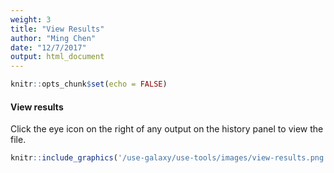 ```yaml
---
weight: 3
title: "View Results"
author: "Ming Chen"
date: "12/7/2017"
output: html_document
---
```


```r
knitr::opts_chunk$set(echo = FALSE)
```

#### View results

Click the eye icon on the right of any output on the history panel to view the file.

```r
knitr::include_graphics('/use-galaxy/use-tools/images/view-results.png')
```

